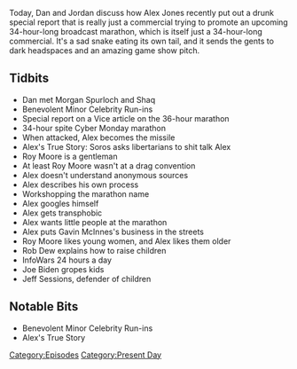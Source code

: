 {{DEFAULTSORT:
    #_EPISODE_0106:Drunk Special Report
}}{{Episode
    | title           = Drunk Special Report
    | caption         = Listen to this episode on [https://knowledgefight.libsyn.com/knowledge-fight-drunk-special-report Libsyn] [https://open.spotify.com/episode/2BDAL2tbvjBVwU4cUll809 Spotify], Read the [[Transcript/106: Drunk Special Report|Unofficial Transcript]]
    | episodeNumber   = 106
    | length          = 01:56:42
    | airDate         = November 27, 2017
    | episodeType     = [[:Category:Present Day|Present Day]]
    | appearance      = [[Morgan Spurloch]], [[Shaq]], [[George Soros]], [[Roy Moore]], [[Gavin McInnes]], [[Rob Dew]], [[Joe Biden]], [[Jeff Sessions]]
    | oocDrop         = *Switchblade noise* Liberal!; I got a Texas flag on my ass
    | previousEpisode = [[105: March 18, 2014]]
    | nextEpisode     = [[107: December 12, 2014]]
}}

{{Stub}}

Today, Dan and Jordan discuss how Alex Jones recently put out a drunk special report that is really just a commercial trying to promote an upcoming 34-hour-long broadcast marathon, which is itself just a 34-hour-long commercial. It's a sad snake eating its own tail, and it sends the gents to dark headspaces and an amazing game show pitch.

==Tidbits==

*Dan met Morgan Spurloch and Shaq
*Benevolent Minor Celebrity Run-ins
*Special report on a Vice article on the 36-hour marathon
*34-hour spite Cyber Monday marathon
*When attacked, Alex becomes the missile
*Alex's True Story: Soros asks libertarians to shit talk Alex
*Roy Moore is a gentleman
*At least Roy Moore wasn't at a drag convention
*Alex doesn't understand anonymous sources
*Alex describes his own process
*Workshopping the marathon name
*Alex googles himself
*Alex gets transphobic
*Alex wants little people at the marathon
*Alex puts Gavin McInnes's business in the streets
*Roy Moore likes young women, and Alex likes them older
*Rob Dew explains how to raise children
*InfoWars 24 hours a day
*Joe Biden gropes kids
*Jeff Sessions, defender of children

==Notable Bits==

*Benevolent Minor Celebrity Run-ins
*Alex's True Story

[[Category:Episodes]]
[[Category:Present Day]]
